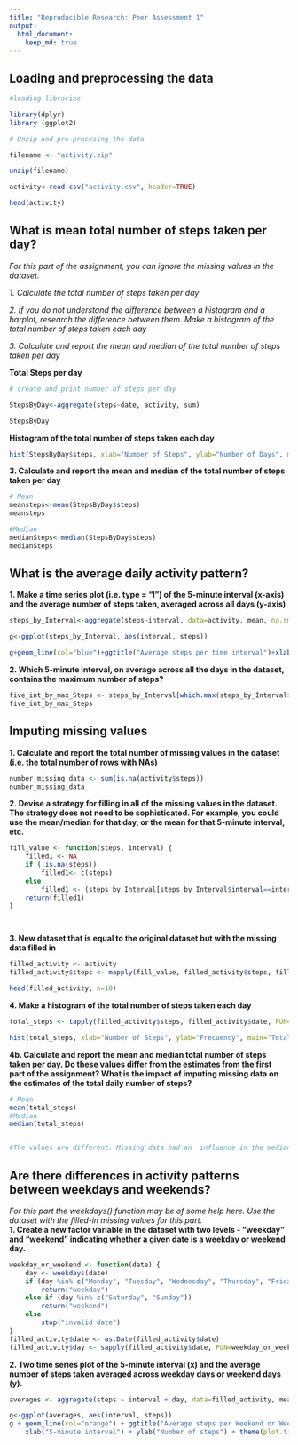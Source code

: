 ```yaml
---
title: "Reproducible Research: Peer Assessment 1"
output: 
  html_document:
    keep_md: true
---
```



## Loading and preprocessing the data

```r
#loading libraries

library(dplyr)
library (ggplot2)

# Unzip and pre-procesing the data

filename <- "activity.zip"

unzip(filename)

activity<-read.csv("activity.csv", header=TRUE)

head(activity)


```




## What is mean total number of steps taken per day?

*For this part of the assignment, you can ignore the missing values in the dataset.*

*1. Calculate the total number of steps taken per day*

*2. If you do not understand the difference between a histogram and a barplot, research the difference between them. Make a histogram of the total number of steps taken each day*

*3. Calculate and report the mean and median of the total number of steps taken per day*

**Total Steps per day**

```r


# create and print number of steps per day

StepsByDay<-aggregate(steps~date, activity, sum)

StepsByDay

```

**Histogram of the total number of steps taken each day**

```r

hist(StepsByDay$steps, xlab="Number of Steps", ylab="Number of Days", main="Total Number of Steps by day")

```

**3. Calculate and report the mean and median of the total number of steps taken per day**
```r
# Mean
meansteps<-mean(StepsByDay$steps)
meansteps

#Median
medianSteps<-median(StepsByDay$steps)
medianSteps

```



## What is the average daily activity pattern?

**1. Make a time series plot (i.e. type = "l") of the 5-minute interval (x-axis) and the average number of steps taken, averaged across all days (y-axis)**   


```r

steps_by_Interval<-aggregate(steps~interval, data=activity, mean, na.rm=TRUE)

g<-ggplot(steps_by_Interval, aes(interval, steps))

g+geom_line(col="blue")+ggtitle("Average steps per time interval")+xlab("Time")+ylab("Steps")+theme(plot.title = element_text(face="bold", size=18))

```

**2. Which 5-minute interval, on average across all the days in the dataset, contains the maximum number of steps?**

```r

five_int_by_max_Steps <- steps_by_Interval[which.max(steps_by_Interval$steps),]$interval
five_int_by_max_Steps


```



## Imputing missing values
**1. Calculate and report the total number of missing values in the dataset (i.e. the total number of rows with NAs)**  
```r
number_missing_data <- sum(is.na(activity$steps))
number_missing_data

```

**2. Devise a strategy for filling in all of the missing values in the dataset. The strategy does not need to be sophisticated. For example, you could use the mean/median for that day, or the mean for that 5-minute interval, etc.** 
```r

fill_value <- function(steps, interval) {
    filled1 <- NA
    if (!is.na(steps))
        filled1<- c(steps)
    else
        filled1 <- (steps_by_Interval[steps_by_Interval$interval==interval, "steps"])
    return(filled1)
}




```

**3. New dataset that is equal to the original dataset but with the missing data filled in**   

```r
filled_activity <- activity
filled_activity$steps <- mapply(fill_value, filled_activity$steps, filled_activity$interval)

head(filled_activity, n=10)


```
**4. Make a histogram of the total number of steps taken each day** 


```r
total_steps <- tapply(filled_activity$steps, filled_activity$date, FUN=sum)

hist(total_steps, xlab="Number of Steps", ylab="Frecuency", main="Total Number of Steps by day")
```


**4b. Calculate and report the mean and median total number of steps taken per day. Do these values differ from the estimates from the first part of the assignment? What is the impact of imputing missing data on the estimates of the total daily number of steps?**  

```r
# Mean
mean(total_steps)
#Median
median(total_steps)


#The values are different. Missing data had an  influence in the median value. 

```




## Are there differences in activity patterns between weekdays and weekends?

*For this part the weekdays() function may be of some help here. Use the dataset with the filled-in missing values for this part.*  
**1. Create a new factor variable in the dataset with two levels - "weekday" and "weekend" indicating whether a given date is a weekday or weekend day.**

```r
weekday_or_weekend <- function(date) {
    day <- weekdays(date)
    if (day %in% c("Monday", "Tuesday", "Wednesday", "Thursday", "Friday"))
        return("weekday")
    else if (day %in% c("Saturday", "Sunday"))
        return("weekend")
    else
        stop("invalid date")
}
filled_activity$date <- as.Date(filled_activity$date)
filled_activity$day <- sapply(filled_activity$date, FUN=weekday_or_weekend)


```

**2. Two time series plot of the 5-minute interval (x) and the average number of steps taken averaged across weekday days or weekend days (y).**  

```r

averages <- aggregate(steps ~ interval + day, data=filled_activity, mean)

g<-ggplot(averages, aes(interval, steps)) 
g + geom_line(col="orange") + ggtitle("Average steps per Weekend or Weekday")+facet_grid(day ~ .) +
    xlab("5-minute interval") + ylab("Number of steps") + theme(plot.title = element_text(face="bold", size=18))


```






